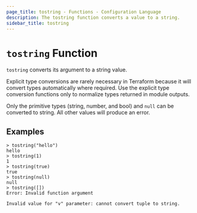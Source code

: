 ```yaml
---
page_title: tostring - Functions - Configuration Language
description: The tostring function converts a value to a string.
sidebar_title: tostring
---
```


# `tostring` Function

`tostring` converts its argument to a string value.

Explicit type conversions are rarely necessary in Terraform because it will
convert types automatically where required. Use the explicit type conversion
functions only to normalize types returned in module outputs.

Only the primitive types (string, number, and bool) and `null` can be converted to string.
All other values will produce an error.

## Examples

```
> tostring("hello")
hello
> tostring(1)
1
> tostring(true)
true
> tostring(null)
null
> tostring([])
Error: Invalid function argument

Invalid value for "v" parameter: cannot convert tuple to string.
```
